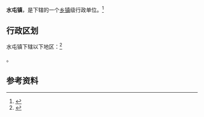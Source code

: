 {{中国乡级行政区|41/17/02/100/000}}

'''水屯镇'''，是{{PRC admin/fullname|41/17/02/100/000|3}}下辖的一个[[乡镇|乡镇]]级行政单位。<ref>{{PRC admin/ref sgc|{{PRC admin/parent|41/17/02/100/000}}}}</ref>

== 行政区划 ==

水屯镇下辖以下地区：<ref>{{PRC admin/ref sgc|41/17/02/100/000}}</ref>

{{PRC admin/children|41/17/02/100/000}}。

== 参考资料 ==

{{reflist}}

{{行政区划小作品}}
{{PRC admin/navcat|41/17/02/100/000}}